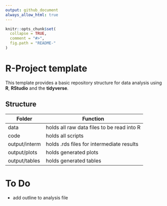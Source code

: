 ```yaml
---
output: github_document
always_allow_html: true
---
```


<!-- README.md is generated from README.Rmd. Please edit that file -->

```r
knitr::opts_chunk$set(
  collapse = TRUE,
  comment = "#>",
  fig.path = "README-"
)
```

# R-Project template
This template provides a basic repository structure for data analysis using **R**, **RStudio** and the **tidyverse**. 

## Structure

|Folder           |Function                                  |
|-----------------|------------------------------------------|
|data             |holds all raw data files to be read into R|
|code             |holds all scripts                         |
|output/interm    |holds .rds files for intermediate results |
|output/plots     |holds generated plots                     |
|output/tables    |holds generated tables                    | 

# To Do

- add outline to analysis file
